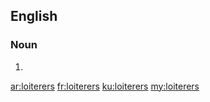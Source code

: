 ==English==

===Noun===
{{head|en|plural}}

# {{plural of|loiterer|lang=en|nocat=1}}

[[ar:loiterers]]
[[fr:loiterers]]
[[ku:loiterers]]
[[my:loiterers]]